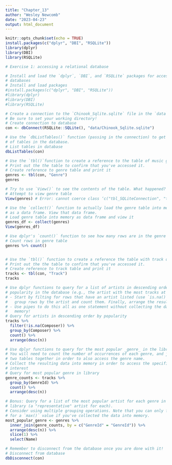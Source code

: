```yaml
---
title: "Chapter_13"
author: "Wesley Newcomb"
date: "2023-04-23"
output: html_document
---
```


```r
knitr::opts_chunk$set(echo = TRUE)
install.packages(c("dplyr", "DBI", "RSQLite"))
library(dplyr)
library(DBI)
library(RSQLite)
```


```r
# Exercise 1: accessing a relational database

# Install and load the `dplyr`, `DBI`, and `RSQLite` packages for accessing
# databases
# Install and load packages
#install.packages(c("dplyr", "DBI", "RSQLite"))
#library(dplyr)
#library(DBI)
#library(RSQLite)

# Create a connection to the `Chinook_Sqlite.sqlite` file in the `data` folder
# Be sure to set your working directory!
# Create connection to database
con <- dbConnect(RSQLite::SQLite(), "data/Chinook_Sqlite.sqlite")

# Use the `dbListTables()` function (passing in the connection) to get a list
# of tables in the database.
# List tables in database
dbListTables(con)

# Use the `tbl()`function to create a reference to the table of music genres.
# Print out the the table to confirm that you've accessed it.
# Create reference to genre table and print it
genres <- tbl(con, "Genre")
genres

# Try to use `View()` to see the contents of the table. What happened?
# Attempt to view genre table
View(genres) # Error: cannot coerce class ‘c("tbl_SQLiteConnection", "tbl_dbi", "tbl_sql", "tbl_lazy", "tbl")’ to a data.frame

# Use the `collect()` function to actually load the genre table into memory
# as a data frame. View that data frame.
# Load genre table into memory as data frame and view it
genres_df <- collect(genres)
View(genres_df)

# Use dplyr's `count()` function to see how many rows are in the genre table
# Count rows in genre table
genres %>% count()


# Use the `tbl()` function to create a reference the table with track data.
# Print out the the table to confirm that you've accessed it.
# Create reference to track table and print it
tracks <- tbl(con, "Track")
tracks

# Use dplyr functions to query for a list of artists in descending order by
# popularity in the database (e.g., the artist with the most tracks at the top)
# - Start by filting for rows that have an artist listed (use `is.na()`), then
#   group rows by the artist and count them. Finally, arrange the results.
# - Use pipes to do this all as one statement without collecting the data into
#   memory!
# Query for artists in descending order by popularity
tracks %>%
  filter(!is.na(Composer)) %>%
  group_by(Composer) %>%
  count() %>%
  arrange(desc(n))

# Use dplyr functions to query for the most popular _genre_ in the library.
# You will need to count the number of occurrences of each genre, and join the
# two tables together in order to also access the genre name.
# Collect the resulting data into memory in order to access the specific row of
# interest
# Query for most popular genre in library
genre_counts <- tracks %>%
  group_by(GenreId) %>%
  count() %>%
  arrange(desc(n))

# Bonus: Query for a list of the most popular artist for each genre in the
# library (a "representative" artist for each).
# Consider using multiple grouping operations. Note that you can only filter
# for a `max()` value if you've collected the data into memory.
most_popular_genre <- genres %>%
  inner_join(genre_counts, by = c("GenreId" = "GenreId")) %>%
  arrange(desc(n)) %>%
  slice(1) %>%
  select(Name)

# Remember to disconnect from the database once you are done with it!
# Disconnect from database
dbDisconnect(con)

```

